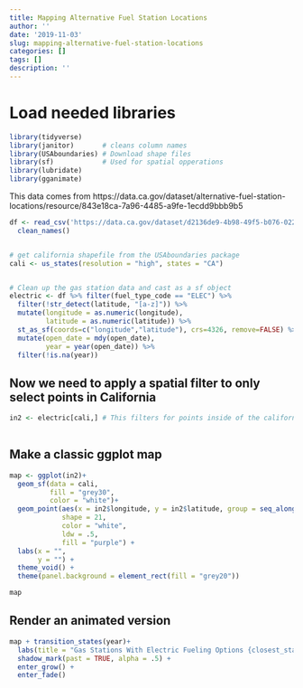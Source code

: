 ```yaml
---
title: Mapping Alternative Fuel Station Locations
author: ''
date: '2019-11-03'
slug: mapping-alternative-fuel-station-locations
categories: []
tags: []
description: ''
---
```


# Load needed libraries
```r
library(tidyverse)
library(janitor)       # cleans column names
library(USAboundaries) # Download shape files
library(sf)            # Used for spatial opperations
library(lubridate)
library(gganimate)

```


This data comes from https://data.ca.gov/dataset/alternative-fuel-station-locations/resource/843e18ca-7a96-4485-a9fe-1ecdd9bbb9b5

```r
df <- read_csv('https://data.ca.gov/dataset/d2136de9-4b98-49f5-b076-022a046cd894/resource/843e18ca-7a96-4485-a9fe-1ecdd9bbb9b5/download/alternative-fuel-station-locations.csv') %>% 
  clean_names()


# get california shapefile from the USAboundaries package
cali <- us_states(resolution = "high", states = "CA")


# Clean up the gas station data and cast as a sf object
electric <- df %>% filter(fuel_type_code == "ELEC") %>% 
  filter(!str_detect(latitude, "[a-z]")) %>%
  mutate(longitude = as.numeric(longitude),
         latitude = as.numeric(latitude)) %>% 
  st_as_sf(coords=c("longitude","latitude"), crs=4326, remove=FALSE) %>% 
  mutate(open_date = mdy(open_date),
         year = year(open_date)) %>% 
  filter(!is.na(year))

```


## Now we need to apply a spatial filter to only select points in California
```r
in2 <- electric[cali,] # This filters for points inside of the california shape file
  
```


## Make a classic ggplot map
```r
map <- ggplot(in2)+
  geom_sf(data = cali,
          fill = "grey30",
          color = "white")+
  geom_point(aes(x = in2$longitude, y = in2$latitude, group = seq_along(year)),
             shape = 21,
             color = "white",
             ldw = .5,
             fill = "purple") +
  labs(x = "",
       y = "") +
  theme_void() +
  theme(panel.background = element_rect(fill = "grey20"))

map
```

## Render an animated version
```r
map + transition_states(year)+
  labs(title = "Gas Stations With Electric Fueling Options {closest_state}")+
  shadow_mark(past = TRUE, alpha = .5) +
  enter_grow() +
  enter_fade()

```

